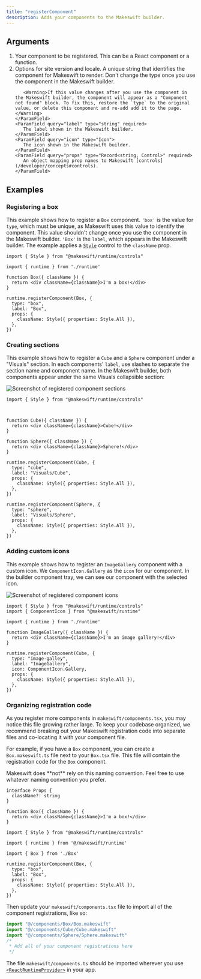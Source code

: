 ```yaml
---
title: "registerComponent"
description: Adds your components to the Makeswift builder.
---
```


## Arguments

1. <ParamField query="component" type="Component" required>
     Your component to be registered. This can be a React component or a function.
   </ParamField>
2. <ParamField query="options" type="object" required>
     Options for site version and locale.
     <Expandable>
       <ParamField query="type" type="string" required>
          A unique string that identifies the component for Makeswift to
          render. Don't change the type once you use the component in
          the Makeswift builder.

          <Warning>If this value changes after you use the component in the Makeswift builder, the component will appear as a "Component not found" block. To fix this, restore the `type` to the original value, or delete this component and re-add add it to the page.</Warning>
       </ParamField>
       <ParamField query="label" type="string" required>
          The label shown in the Makeswift builder.
       </ParamField>
       <ParamField query="icon" type="Icon">
          The icon shown in the Makeswift builder.
       </ParamField>
       <ParamField query="props" type="Record<string, Control>" required>
          An object mapping prop names to Makeswift [controls](/developer/concepts#controls).
       </ParamField>
     </Expandable>
   </ParamField>

## Examples

### Registering a box

This example shows how to register a `Box` component. `'box'` is the value for `type`, which must
be unique, as Makeswift uses this value to identify the component. This value shouldn't change once you use the
component in the Makeswift builder. `'Box'` is the `label`, which appears in
the Makeswift builder. The example applies a [`Style`](/developer/reference/controls/style) control to the
`className` prop.

```tsx makeswift/components.tsx
import { Style } from "@makeswift/runtime/controls"

import { runtime } from './runtime'

function Box({ className }) {
  return <div className={className}>I'm a box!</div>
}

runtime.registerComponent(Box, {
  type: "box",
  label: "Box",
  props: {
    className: Style({ properties: Style.All }),
  },
})
```

### Creating sections

This example shows how to register a `Cube` and a `Sphere` component under a "Visuals" section. In each
components' `label`, use slashes to separate the section name and component name. In the Makeswift
builder, both components appear under the same Visuals collapsible section:

<Frame>
  <img
    src="/images/registered-component-sections.png"
    alt="Screenshot of registered component sections"
  />
</Frame>

```tsx makeswift/components.tsx
import { Style } from "@makeswift/runtime/controls"



function Cube({ className }) {
  return <div className={className}>Cube!</div>
}

function Sphere({ className }) {
  return <div className={className}>Sphere!</div>
}

runtime.registerComponent(Cube, {
  type: "cube",
  label: "Visuals/Cube",
  props: {
    className: Style({ properties: Style.All }),
  },
})

runtime.registerComponent(Sphere, {
  type: "sphere",
  label: "Visuals/Sphere",
  props: {
    className: Style({ properties: Style.All }),
  },
})
```

### Adding custom icons

This example shows how to register an `ImageGallery` component with a custom icon. We
`ComponentIcon.Gallery` as the `icon` for our component. In the builder
component tray, we can see our component with the selected icon.

<Frame>
  <img
    src="/images/register-custom-icon.png"
    alt="Screenshot of registered component icons"
  />
</Frame>

```tsx makeswift/components.tsx
import { Style } from "@makeswift/runtime/controls"
import { ComponentIcon } from "@makeswift/runtime"

import { runtime } from './runtime'

function ImageGallery({ className }) {
  return <div className={className}>I'm an image gallery!</div>
}

runtime.registerComponent(Cube, {
  type: "image-galley",
  label: "ImageGallery",
  icon: ComponentIcon.Gallery,
  props: {
    className: Style({ properties: Style.All }),
  },
})
```

### Organizing registration code

As you register more components in `makeswift/components.tsx`, you may notice this file growing rather large. To keep your codebase organized, we recommend breaking out your Makeswift registration code into separate files and co-locating it with your component file. 

For example, if you have a `Box` component, you can create a `Box.makeswift.ts` file next to your `Box.tsx` file. This file will contain the registration code for the `Box` component.

<Info>
  Makeswift does **not** rely on this naming convention. Feel free to use whatever naming convention you prefer.
</Info>


<CodeGroup>

```tsx components/Box/Box.tsx
interface Props {
  className?: string
}

function Box({ className }) {
  return <div className={className}>I'm a box!</div>
}
```

```tsx components/Box/Box.makeswift.ts
import { Style } from "@makeswift/runtime/controls"

import { runtime } from '@/makeswift/runtime'

import { Box } from './Box'

runtime.registerComponent(Box, {
  type: "box",
  label: "Box",
  props: {
    className: Style({ properties: Style.All }),
  },
})
```

</CodeGroup>

Then update your `makeswift/components.tsx` file to import all of the component registrations, like so:

```ts makeswift/components.ts
import "@/components/Box/Box.makeswift"
import "@/components/Cube/Cube.makeswift"
import "@/components/Sphere/Sphere.makeswift"
/*
 * Add all of your component registrations here
 */
```

The file `makeswift/components.ts` should be imported wherever you use [`<ReactRuntimeProvider>`](/developer/reference/components/react-runtime-provider) in your app.

